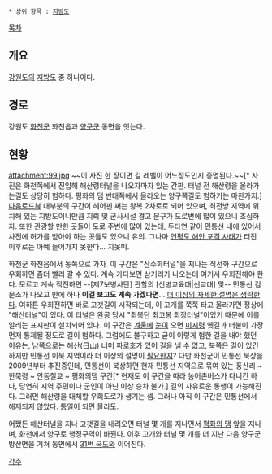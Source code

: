  * 상위 항목 : [[지방도]]

[[목차]]
== 개요 ==
[[강원도]]의 [[지방도]] 중 하나이다.

== 경로 ==
강원도 [[화천군]] 화천읍과 [[양구군]] 동면을 잇는다.

== 현황 ==
attachment:99.jpg
~~이 사진 한 장이면 길 레벨이 어느정도인지 증명된다.~~[* 사진은 화천쪽에서 진입해 해산령터널을 나오자마자 있는 간판. 터널 전 해산령을 올라가는길도 상당히 험하다. 평화의 댐 반대쪽에서 올라오는 양구쪽길도 험하기는 마찬가지.][http://dmaps.kr/gy7c 다음로드뷰]
대부분의 구간이 헤어핀 쩌는 왕복 2차로로 되어 있으며, 최전방 지역에 위치해 있는 지방도이니만큼 지뢰 및 군사시설 경고 문구가 도로변에 많이 있으니 조심하자. 또한 관광할 만한 곳들이 도로 주변에 많이 있는데, 두타연 같이 민통선 내에 있어서 사전에 허가를 받아야 하는 곳들도 있으니 유의. 그나마 [[연평도 해안 포격 사태]]가 터진 이후로는 아예 들어가지 못한다... 지못미.

화천군 화천읍에서 동쪽으로 가자. 이 구간은 "산수화터널"을 지나는 직선화 구간으로 우회하면 좀더 빨리 갈 수 있다. 계속 가다보면 삼거리가 나오는데 여기서 우회전해야 한다. 모르고 계속 직진하면 --[제7보병사단] 관할의 [신병교육대|신교대] 및-- 민통선 검문소가 나오고 만에 하나 '''이걸 보고도 계속 가겠다면'''... [[더 이상의 자세한 설명은 생략한다]]. 여하튼 우회전하면 바로 고갯길이 시작되는데, 이 고개를 쭉쭉 타고 올라가면 정상에 "해산터널"이 있다. 이 터널은 완공 당시 "최북단 최고봉 최장터널"이었기 때문에 이를 알리는 표지판이 설치되어 있다.
이 구간은 [[겨울]]에 [[눈]]이 오면 [[미시령]] 옛길과 더불이 가장 먼저 통제될 정도로 길이 험하다. 그럼에도 불구하고 굳이 이렇게 험한 길을 내야 했던 이유는, 남쪽으로는 해산(日山) 너머 파로호가 있어 길을 낼 수 없고, 북쪽은 길이 있긴 하지만 민통선 이북 지역이라 더 이상의 설명이 [[필요한지]]? 다만 화천군이 민통선 북상을 2009년부터 추진중인데, 민통선이 북상하면 현재 민통선 지역으로 묶여 있는 풍산리 ~ 한묵령 ~ 안동철교 ~ 평화의댐 구간[* 현재도 이 구간을 따라 농어촌버스가 다니긴 하나, 당연히 지역 주민이나 군인이 아닌 이상 승차 불가.] 길의 자유로운 통행이 가능해진다. 그러면 해산령을 대체할 우회도로가 생기는 셈. 그러나 아직 이 구간은 민통선에서 해제되지 않았다. [[통일]]이 되면 몰라도.

어쨌든 해산터널을 지나 고갯길을 내려오면 터널 몇 개를 지나면서 [[평화의 댐]] 앞을 지나며, 화천에서 양구로 행정구역이 바뀐다. 이후 고개와 터널 몇 개를 더 지난 다음 양구군 방산면을 거쳐 동면에서 [[31번 국도]]와 이어진다.

[[각주]]
